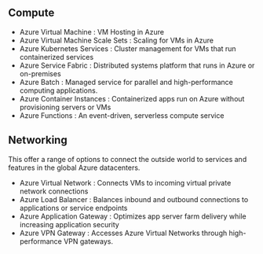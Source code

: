 ## Compute

- Azure Virtual Machine : VM Hosting in Azure
- Azure Virtual Machine Scale Sets : Scaling for VMs in Azure
- Azure Kubernetes Services : Cluster management for VMs that run containerized services
- Azure Service Fabric : Distributed systems platform that runs in Azure or on-premises
- Azure Batch : Managed service for parallel and high-performance computing applications.
- Azure Container Instances : Containerized apps run on Azure without provisioning servers or VMs
- Azure Functions : An event-driven, serverless compute service

## Networking

This offer a range of options to connect the outside world to services and features in the global Azure datacenters.

- Azure Virtual Network : Connects VMs to incoming virtual private network connections
- Azure Load Balancer : Balances inbound and outbound connections to applications or service endpoints
- Azure Application Gateway : Optimizes app server farm delivery while increasing application security
- Azure VPN Gateway : Accesses Azure Virtual Networks through high-performance VPN gateways.